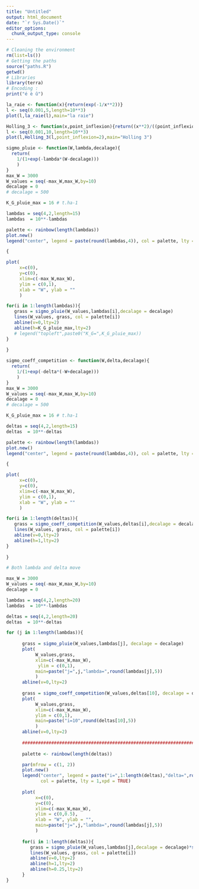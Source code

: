 ```yaml
---
title: "Untitled"
output: html_document
date: "`r Sys.Date()`"
editor_options: 
  chunk_output_type: console
---
```


```r
# Cleaning the environment
rm(list=ls())
# Getting the paths
source("paths.R")
getwd()
# Libraries
library(terra)
# Encoding :
print("é è û")
```



```r
la_raie <- function(x){return(exp(-1/x**2))}
l <- seq(0.001,5,length=10**3)
plot(l,la_raie(l),main="la raie")

Holling_3 <- function(x,point_inflexion){return((x**2)/((point_inflexion**2)+(x**2)))}
l <- seq(0.001,10,length=10**3)
plot(l,Holling_3(l,point_inflexion=2),main="Holling 3")
```


```r
sigmo_pluie <- function(W,lambda,decalage){
  return(
    1/(1+exp(-lambda*(W-decalage)))
    )
}
max_W = 3000
W_values = seq(-max_W,max_W,by=10)
decalage = 0
# decalage = 500

K_G_pluie_max = 16 # t.ha-1

lambdas = seq(4,2,length=15)
lambdas  = 10**-lambdas

palette <- rainbow(length(lambdas))
plot.new()
legend("center", legend = paste(round(lambdas,4)), col = palette, lty = 1,xpd = TRUE)

{

plot(
     x=c(0),
     y=c(0),
     xlim=c(-max_W,max_W),
     ylim = c(0,1),
     xlab = "W", ylab = ""
     )

for(i in 1:length(lambdas)){
   grass = sigmo_pluie(W_values,lambdas[i],decalage = decalage)
   lines(W_values, grass, col = palette[i])
   abline(v=0,lty=2)
   abline(h=K_G_pluie_max,lty=2)
   # legend("topleft",paste0("K_G=",K_G_pluie_max))
}
  
}
```

```r
sigmo_coeff_competition <- function(W,delta,decalage){
  return(
    1/(1+exp(-delta*(-W+decalage)))
    )
}
max_W = 3000
W_values = seq(-max_W,max_W,by=10)
decalage = 0
# decalage = 500

K_G_pluie_max = 16 # t.ha-1

deltas = seq(4,2,length=15)
deltas  = 10**-deltas

palette <- rainbow(length(lambdas))
plot.new()
legend("center", legend = paste(round(lambdas,4)), col = palette, lty = 1,xpd = TRUE)

{

plot(
     x=c(0),
     y=c(0),
     xlim=c(-max_W,max_W),
     ylim = c(0,1),
     xlab = "W", ylab = ""
     )

for(i in 1:length(deltas)){
   grass = sigmo_coeff_competition(W_values,deltas[i],decalage = decalage)
   lines(W_values, grass, col = palette[i])
   abline(v=0,lty=2)
   abline(h=1,lty=2)
}
  
}
```

```r
# Both lambda and delta move

max_W = 3000
W_values = seq(-max_W,max_W,by=10)
decalage = 0

lambdas = seq(4,2,length=20)
lambdas  = 10**-lambdas

deltas = seq(4,2,length=20)
deltas  = 10**-deltas

for (j in 1:length(lambdas)){
  
      grass = sigmo_pluie(W_values,lambdas[j], decalage = decalage)
      plot(
           W_values,grass,
           xlim=c(-max_W,max_W),
            ylim = c(0,1),
           main=paste("j=",j,"lambda=",round(lambdas[j],5))
           )
      abline(v=0,lty=2)
      
      grass = sigmo_coeff_competition(W_values,deltas[10], decalage = decalage)
      plot(
           W_values,grass,
           xlim=c(-max_W,max_W),
           ylim = c(0,1),
           main=paste("i=10",round(deltas[10],5))
           )
      abline(v=0,lty=2)
      
      ##############################################################################################
      
      palette <- rainbow(length(deltas))

      par(mfrow = c(1, 2))
      plot.new()
      legend("center", legend = paste("i=",1:length(deltas),"delta=",round(lambdas,4)), 
             col = palette, lty = 1,xpd = TRUE)
      
      plot(
           x=c(0),
           y=c(0),
           xlim=c(-max_W,max_W),
           ylim = c(0,0.5),
           xlab = "W", ylab = "",
           main=paste("j=",j,"lambda=",round(lambdas[j],5))
           )
      
      for(i in 1:length(deltas)){
         grass = sigmo_pluie(W_values,lambdas[j],decalage = decalage)*sigmo_coeff_competition(W_values,deltas[i],decalage = decalage)
         lines(W_values, grass, col = palette[i])
         abline(v=0,lty=2)
         abline(h=1,lty=2)
         abline(h=0.25,lty=2)
      }
}
```

```r

```

```r

```

```r

```

```r

```

```r

```
